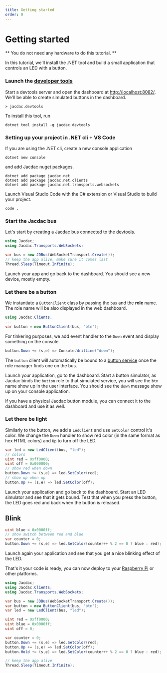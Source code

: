 ```yaml
---
title: Getting started
order: 0
---
```


# Getting started

** You do not need any hardware to do this tutorial. **

In this tutorial, we'll install the .NET tool and build a small
application that controls an LED with a button.

### Launch the [developer tools](/clients/dotnet/devtools/)

Start a devtools server and open the dashboard at [http://localhost:8082/](http://localhost:8082/).
We'll be able to create simulated buttons in the dashboard.

```
> jacdac.devtools
```

To install this tool, run

```
dotnet tool install -g jacdac.devtools
```

### Setting up your project in .NET cli + VS Code

If you are using the .NET cli, create a new console application

```
dotnet new console
```

and add Jacdac nuget packages.

```
dotnet add package jacdac.net
dotnet add package jacdac.net.clients
dotnet add package jacdac.net.transports.websockets
```

Launch Visual Studio Code with the C# extension or Visual Studio to build your project.

```
code .
```

### Start the Jacdac bus

Let's start by creating a Jacdac bus connected to the [devtools](/clients/dotnet/devtools/).

```cs
using Jacdac;
using Jacdac.Transports.WebSockets;

var bus = new JDBus(WebSocketTransport.Create());
// keep the app alive, make sure it comes last
Thread.Sleep(Timeout.Infinite);
```

Launch your app and go back to the dashboard. You should see a new device,
mostly empty.

### Let there be a button

We instantiate a `ButtonClient` class by passing the `bus`
and the **role** name. The role name will be also displayed in the
web dashboard.

```cs
using Jacdac.Clients;
...
var button = new ButtonClient(bus, "btn");
```

For tinkering purposes, we add event handler to the `Down` event
and display something on the console.

```cs
button.Down += (s,e) => Console.WritLine("down");
```

The `button` client will automatically be bound to a [button service](/services/button/)
once the role manager finds one on the bus.

Launch your application, go to the dashboard.
Start a button simulator, as Jacdac binds the `button` role to that simulated service, you will
see the `btn` name show up in the user interface.
You should see the `down` message show up on your console application.

If you have a physical Jacdac button module, you can connect it to the dashboard and use it as well.

### Let there be light

Similarly to the button, we add a `LedClient` and use `SetColor` control it's color.
We change the `Down` handler to show red color (in the same format as hex HTML colors)
and `Up` to turn off the LED.

```cs
var led = new LedClient(bus, "led");
// colors
uint red = 0xff0000;
uint off = 0x000000;
// show red when down
button.Down += (s,e) => led.SetColor(red);
// show up when up
button.Up += (s,e) => led.SetColor(off);
```

Launch your application and go back to the dashboard.
Start an LED simulator and see that it gets bound. Test that when you press the button,
the LED goes red and back when the button is released.

## Blink

```cs
uint blue = 0x0000ff;
// show switch between red and blue
var counter = 0;
button.Down += (s,e) => led.SetColor(counter++ % 2 == 0 ? blue : red);
```

Launch again your application and see that you get a nice blinking effect of the LED.

That's it your code is ready, you can now deploy to your [Raspberry Pi](/clients/dotnet/raspberry-pi/) or other platforms.

```cs
using Jacdac;
using Jacdac.Clients;
using Jacdac.Transports.WebSockets;

var bus = new JDBus(WebSocketTransport.Create());
var button = new ButtonClient(bus, "btn");
var led = new LedClient(bus, "led");

uint red = 0xff0000;
uint blue = 0x0000ff;
uint off = 0;

var counter = 0;
button.Down += (s,e) => led.SetColor(red);
button.Up += (s,e) => led.SetColor(off);
button.Hold += (s,e) => led.SetColor(counter++ % 2 == 0 ? blue : red);

// keep the app alive
Thread.Sleep(Timeout.Infinite);
```
